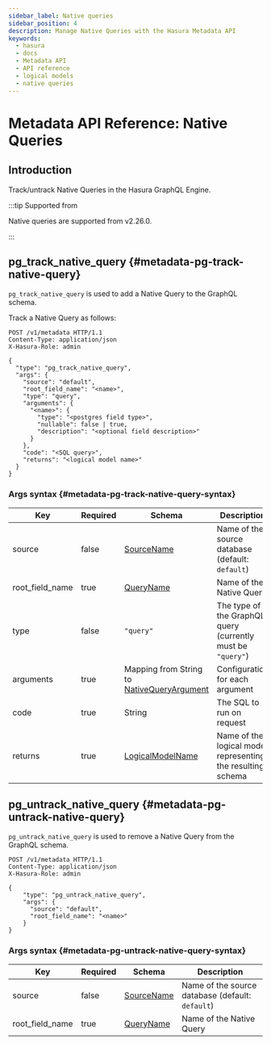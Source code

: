 ```yaml
---
sidebar_label: Native queries
sidebar_position: 4
description: Manage Native Queries with the Hasura Metadata API
keywords:
  - hasura
  - docs
  - Metadata API
  - API reference
  - logical models
  - native queries
---
```


# Metadata API Reference: Native Queries

## Introduction

Track/untrack Native Queries in the Hasura GraphQL Engine.

:::tip Supported from

Native queries are supported from v2.26.0.

:::

## pg_track_native_query {#metadata-pg-track-native-query}

`pg_track_native_query` is used to add a Native Query to the GraphQL schema.

Track a Native Query as follows:

```http
POST /v1/metadata HTTP/1.1
Content-Type: application/json
X-Hasura-Role: admin

{
  "type": "pg_track_native_query",
  "args": {
    "source": "default",
    "root_field_name": "<name>",
    "type": "query",
    "arguments": {
      "<name>": {
        "type": "<postgres field type>",
        "nullable": false | true,
        "description": "<optional field description>"
      }
    },
    "code": "<SQL query>",
    "returns": "<logical model name>"
  }
}
```

### Args syntax {#metadata-pg-track-native-query-syntax}

| Key             | Required | Schema                                                                                           | Description                                                 |
| --------------- | -------- | ------------------------------------------------------------------------------------------------ | ----------------------------------------------------------- |
| source          | false    | [SourceName](/api-reference/syntax-defs.mdx#sourcename)                                          | Name of the source database (default: `default`)            |
| root_field_name | true     | [QueryName](/api-reference/syntax-defs.mdx#queryname)                                            | Name of the Native Query                                    |
| type            | false    | `"query"`                                                                                        | The type of the GraphQL query (currently must be `"query"`) |
| arguments       | true     | Mapping from String to [NativeQueryArgument](/api-reference/syntax-defs.mdx#nativequeryargument) | Configuration for each argument                             |
| code            | true     | String                                                                                           | The SQL to run on request                                   |
| returns         | true     | [LogicalModelName](/api-reference/syntax-defs.mdx#logicalmodelname)                              | Name of the logical model representing the resulting schema |

## pg_untrack_native_query {#metadata-pg-untrack-native-query}

`pg_untrack_native_query` is used to remove a Native Query from the GraphQL schema.

```http
POST /v1/metadata HTTP/1.1
Content-Type: application/json
X-Hasura-Role: admin

{
    "type": "pg_untrack_native_query",
    "args": {
      "source": "default",
      "root_field_name": "<name>"
    }
}
```

### Args syntax {#metadata-pg-untrack-native-query-syntax}

| Key             | Required | Schema                                                  | Description                                      |
| --------------- | -------- | ------------------------------------------------------- | ------------------------------------------------ |
| source          | false    | [SourceName](/api-reference/syntax-defs.mdx#sourcename) | Name of the source database (default: `default`) |
| root_field_name | true     | [QueryName](/api-reference/syntax-defs.mdx#queryname)   | Name of the Native Query                         |
